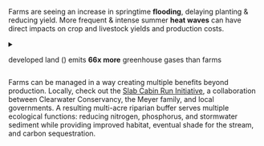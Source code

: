 
Farms are seeing an increase in springtime **flooding**, delaying planting & reducing yield.
More frequent & intense summer **heat waves** can have direct impacts on crop and livestock yields and production costs.

<details>
<summary>

developed land (<House />) emits **66x&nbsp;more** greenhouse gases than farms <Plus />

</summary>
<article>

All crop and livestock producers should prepare for new or more aggressive weeds as well as pest and disease outbreaks due to the warmer and wetter conditions.

With a focus on healthy soils, farming is part of the solution since agriculture farmland can serve as “sinks” to capture and store excess atmospheric carbon dioxide (CO<sub>2</sub>).

Agriculture is a significant component of Centre County’s economy, with $94.5 million in annual farm gate sales (NASS, 2019).

</article>
</details>

<footer>

<Flower1 />

Farms can be managed in a way creating multiple benefits beyond production. Locally, check out the [Slab Cabin Run Initiative](https://www.centredaily.com/news/local/article229681529.html), a collaboration between Clearwater Conservancy, the Meyer family, and local governments.
A resulting multi-acre riparian buffer serves multiple ecological functions: reducing nitrogen, phosphorus, and stormwater sediment while providing improved habitat, eventual shade for the stream, and carbon sequestration.

</footer>
